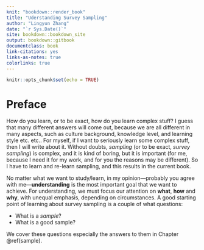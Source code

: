 ```yaml
--- 
knit: "bookdown::render_book"
title: "Uderstanding Survey Sampling"
author: "Lingyun Zhang"
date: "`r Sys.Date()`"
site: bookdown::bookdown_site
output: bookdown::gitbook
documentclass: book
link-citations: yes
links-as-notes: true
colorlinks: true
---
```



```r
knitr::opts_chunk$set(echo = TRUE)
```


# Preface {-}

How do you learn, or to be exact, how do you learn complex stuff? I guess that many different answers will come out, because we are all different in many aspects, such as culture background, knowledge level, and learning style etc. etc.. For myself, if I want to seriously learn some complex stuff, then I will write about it. Without doubts, *sampling* (or to be exact, *survey sampling*) is complex, and it is kind of boring, but it is important (for me, because I need it for my work, and for you the reasons may be different). So I have to learn and re-learn sampling, and this results in the current book.

No matter what we want to study/learn, in my opinion---probably you agree with me---**understanding** is the most important goal that we want to achieve. For understanding, we must focus our attention on **what**, **how** and **why**, with unequal emphasis, depending on circumstances. A good starting point of learning about survey sampling is a couple of what questions:

- What is a *sample*?
- What is a good sample?
<!-- - Why take a sample? -->

We cover these questions especially the answers to them in Chapter \@ref(sample).
